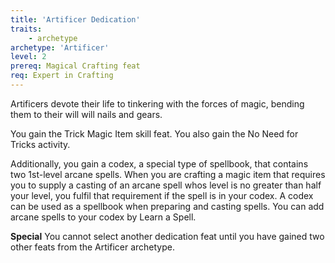 ```yaml
---
title: 'Artificer Dedication'
traits:
    - archetype
archetype: 'Artificer'
level: 2
prereq: Magical Crafting feat
req: Expert in Crafting
---
```


Artificers devote their life to tinkering with the forces of magic, bending them to their will will nails and gears.

You gain the Trick Magic Item skill feat. You also gain the No Need for Tricks activity.

Additionally, you gain a codex, a special type of spellbook, that contains two 1st-level arcane spells. When you are crafting a magic item that requires you to supply a casting of an arcane spell whos level is no greater than half your level, you fulfil that requirement if the spell is in your codex. A codex can be used as a spellbook when preparing and casting spells. You can add arcane spells to your codex by Learn a Spell.

**Special** You cannot select another dedication feat until you have gained two other feats from the Artificer archetype.
